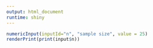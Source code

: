 ```yaml
---
output: html_document
runtime: shiny
---
```


```r
numericInput(inputId="n", "sample size", value = 25)
renderPrint(print(input$n))
```

